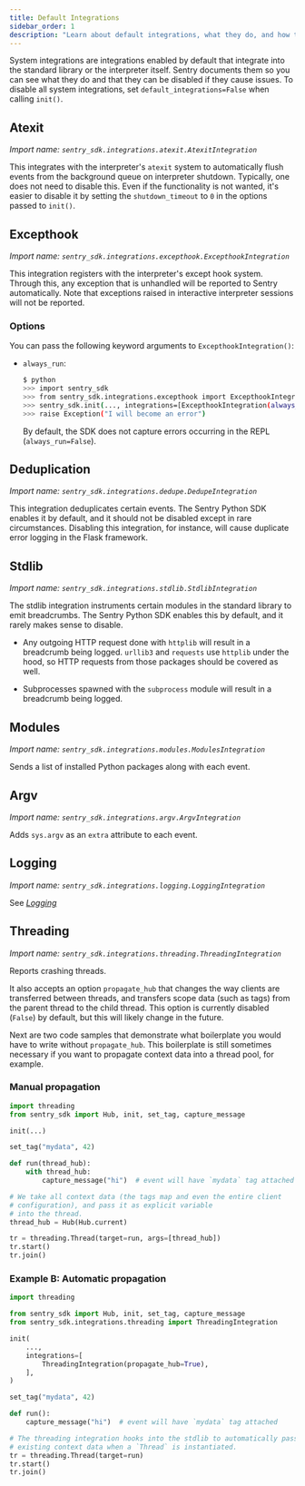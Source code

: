 ```yaml
---
title: Default Integrations
sidebar_order: 1
description: "Learn about default integrations, what they do, and how they hook into the standard library or the interpreter itself."
---
```


<!-- NOTE: Due to being in common, redirects are in vercel.json -->

System integrations are integrations enabled by default that integrate into the
standard library or the interpreter itself. Sentry documents them so you can see
what they do and that they can be disabled if they cause issues. To disable
all system integrations, set `default_integrations=False` when calling `init()`.

## Atexit

_Import name: `sentry_sdk.integrations.atexit.AtexitIntegration`_

This integrates with the interpreter's `atexit` system to automatically flush
events from the background queue on interpreter shutdown. Typically, one does
not need to disable this. Even if the functionality is not wanted, it's easier to disable it by setting the `shutdown_timeout` to `0` in the options passed to
`init()`.

## Excepthook

_Import name: `sentry_sdk.integrations.excepthook.ExcepthookIntegration`_

This integration registers with the interpreter's except hook system. Through this,
any exception that is unhandled will be reported to Sentry automatically. Note that exceptions
raised in interactive interpreter sessions will not be reported.

### Options

You can pass the following keyword arguments to `ExcepthookIntegration()`:

- `always_run`:

  ```bash
  $ python
  >>> import sentry_sdk
  >>> from sentry_sdk.integrations.excepthook import ExcepthookIntegration
  >>> sentry_sdk.init(..., integrations=[ExcepthookIntegration(always_run=True)])
  >>> raise Exception("I will become an error")
  ```

  By default, the SDK does not capture errors occurring in the REPL (`always_run=False`).

## Deduplication

_Import name: `sentry_sdk.integrations.dedupe.DedupeIntegration`_

This integration deduplicates certain events. The Sentry Python SDK enables it by default, and it should not be disabled except in rare circumstances. Disabling this integration, for instance, will cause duplicate error logging in the Flask framework.

## Stdlib

_Import name: `sentry_sdk.integrations.stdlib.StdlibIntegration`_

The stdlib integration instruments certain modules in the standard library to emit breadcrumbs. The Sentry Python SDK enables this by default, and it rarely makes sense to disable.

- Any outgoing HTTP request done with `httplib` will result in a <PlatformLink to="/enriching-events/breadcrumbs/">breadcrumb</PlatformLink> being logged. `urllib3` and `requests` use `httplib` under the hood, so HTTP requests from those packages should be covered as well.

- Subprocesses spawned with the `subprocess` module will result in a <PlatformLink to="/enriching-events/breadcrumbs/">breadcrumb</PlatformLink> being logged.

## Modules

_Import name: `sentry_sdk.integrations.modules.ModulesIntegration`_

Sends a list of installed Python packages along with each event.

## Argv

_Import name: `sentry_sdk.integrations.argv.ArgvIntegration`_

Adds `sys.argv` as an `extra` attribute to each event.

## Logging

_Import name: `sentry_sdk.integrations.logging.LoggingIntegration`_

See [_Logging_](/platforms/python/guides/logging/)

## Threading

_Import name: `sentry_sdk.integrations.threading.ThreadingIntegration`_

Reports crashing threads.

It also accepts an option `propagate_hub` that changes the way clients are transferred between threads, and transfers scope data (such as tags) from the parent thread to the child thread. This option is currently disabled (`False`) by default, but this will likely change in the future.

Next are two code samples that demonstrate what boilerplate you would have to write without `propagate_hub`. This boilerplate is still sometimes necessary if you want to propagate context data into a thread pool, for example.

### Manual propagation

```python
import threading
from sentry_sdk import Hub, init, set_tag, capture_message

init(...)

set_tag("mydata", 42)

def run(thread_hub):
    with thread_hub:
        capture_message("hi")  # event will have `mydata` tag attached

# We take all context data (the tags map and even the entire client
# configuration), and pass it as explicit variable
# into the thread.
thread_hub = Hub(Hub.current)

tr = threading.Thread(target=run, args=[thread_hub])
tr.start()
tr.join()
```

### Example B: Automatic propagation

```python
import threading

from sentry_sdk import Hub, init, set_tag, capture_message
from sentry_sdk.integrations.threading import ThreadingIntegration

init(
    ...,
    integrations=[
        ThreadingIntegration(propagate_hub=True),
    ],
)

set_tag("mydata", 42)

def run():
    capture_message("hi")  # event will have `mydata` tag attached

# The threading integration hooks into the stdlib to automatically pass
# existing context data when a `Thread` is instantiated.
tr = threading.Thread(target=run)
tr.start()
tr.join()
```
